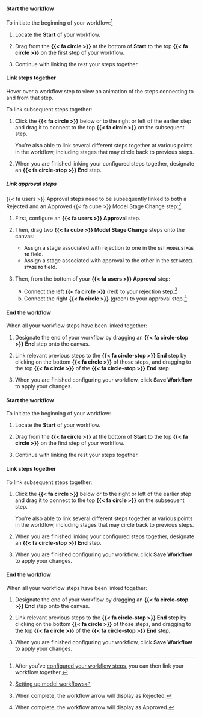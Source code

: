 :::: {.content-visible unless-format="revealjs"}

::: {.panel-tabset}

#### Start the workflow

To initiate the beginning of your workflow:^[After you’ve [configured your workflow steps](/guide/model-workflows/configure-model-workflows.qmd#configure-workflow-steps), you can then link your workflow together.]

1. Locate the [**Start**]{.bubble .green .green-bg} of your workflow.

1. Drag from the **{{< fa circle >}}** at the bottom of [**Start**]{.bubble .green .green-bg} to the top **{{< fa circle >}}** on the first step of your workflow.

1. Continue with linking the rest your steps together.

#### Link steps together

::: {.callout}
Hover over a workflow step to view an animation of the steps connecting to and from that step.
:::

To link subsequent steps together:

1. Click the **{{< fa circle >}}** below or to the right or left of the earlier step and drag it to connect to the top **{{< fa circle >}}** on the subsequent step.

    You're also able to link several different steps together at various points in the workflow, including stages that may circle back to previous steps.

1. When you are finished linking your configured steps together, designate an **{{< fa circle-stop >}} End** step.


##### Link approval steps

{{< fa users >}} Approval steps need to be subsequently linked to both a [Rejected]{.bubble .red .red-bg} and an [Approved]{.bubble .green .green-bg} {{< fa cube >}} Model Stage Change step:^[[Setting up model workflows](/guide/model-workflows/setting-up-model-workflows.qmd#workflow-step-types)]

1. First, configure an **{{< fa users >}} Approval** step.

1. Then, drag two **{{< fa cube >}} Model Stage Change** steps onto the canvas:

    - Assign a stage associated with rejection to one in the **[set model stage to]{.smallcaps}** field.
    - Assign a stage associated with approval to the other in the **[set model stage to]{.smallcaps}** field.

1. Then, from the bottom of your **{{< fa users >}} Approval** step:

    a. Connect the left [**{{< fa circle >}}**]{.red} (red) to your rejection step.^[When complete, the workflow arrow will display as [Rejected]{.bubble .red .red-bg}.]
    b. Connect the right [**{{< fa circle >}}**]{.green} (green) to your approval step.^[When complete, the workflow arrow will display as [Approved]{.bubble .green .green-bg}.]

#### End the workflow

When all your workflow steps have been linked together:

1. Designate the end of your workflow by dragging an **{{< fa circle-stop >}} End** step onto the canvas.

1. Link relevant previous steps to the **{{< fa circle-stop >}} End** step by clicking on the bottom **{{< fa circle >}}** of those steps, and dragging to the top **{{< fa circle >}}** of the **{{< fa circle-stop >}} End** step.

1. When you are finished configuring your workflow, click **Save Workflow** to apply your changes.

:::


::::

:::: {.content-hidden unless-format="revealjs"}
#### Start the workflow

To initiate the beginning of your workflow:

1. Locate the [**Start**]{.bubble .green .green-bg} of your workflow.

1. Drag from the **{{< fa circle >}}** at the bottom of [**Start**]{.bubble .green .green-bg} to the top **{{< fa circle >}}** on the first step of your workflow.

1. Continue with linking the rest your steps together.

#### Link steps together

To link subsequent steps together:

1. Click the **{{< fa circle >}}** below or to the right or left of the earlier step and drag it to connect to the top **{{< fa circle >}}** on the subsequent step.

    You're also able to link several different steps together at various points in the workflow, including stages that may circle back to previous steps.

1. When you are finished linking your configured steps together, designate an **{{< fa circle-stop >}} End**  step.

1. When you are finished configuring your workflow, click **Save Workflow** to apply your changes.

#### End the workflow

When all your workflow steps have been linked together:

1. Designate the end of your workflow by dragging an **{{< fa circle-stop >}} End** step onto the canvas.

1. Link relevant previous steps to the **{{< fa circle-stop >}} End** step by clicking on the bottom **{{< fa circle >}}** of those steps, and dragging to the top **{{< fa circle >}}** of the **{{< fa circle-stop >}} End** step.

1. When you are finished configuring your workflow, click **Save Workflow** to apply your changes.

::::
